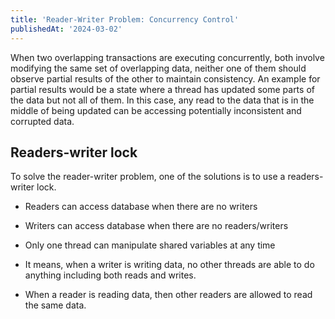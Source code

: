 ```yaml
---
title: 'Reader-Writer Problem: Concurrency Control'
publishedAt: '2024-03-02'
---
```


When two overlapping transactions are executing concurrently, both involve modifying the same set of overlapping data, neither one of them should observe partial results of the other to maintain consistency.
An example for partial results would be a state where a thread has updated some parts of the data but not all of them.
In this case, any read to the data that is in the middle of being updated can be accessing potentially inconsistent and corrupted data.

## Readers-writer lock

To solve the reader-writer problem, one of the solutions is to use a readers-writer lock.

- Readers can access database when there are no writers
- Writers can access database when there are no readers/writers
- Only one thread can manipulate shared variables at any time

- It means, when a writer is writing data, no other threads are able to do anything including both reads and writes.
- When a reader is reading data, then other readers are allowed to read the same data.
